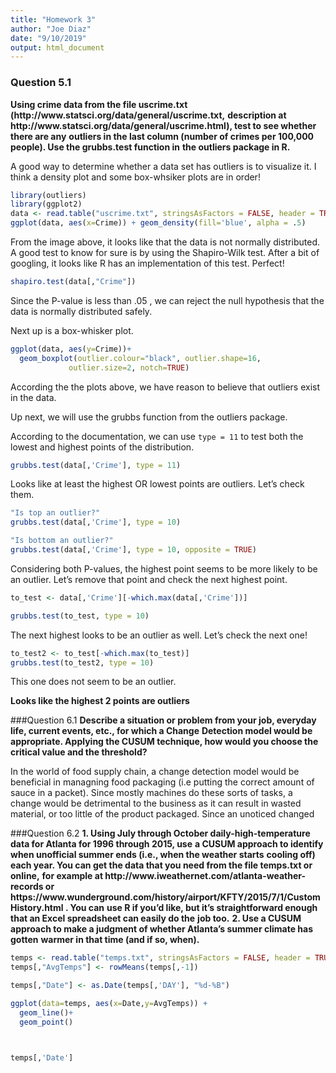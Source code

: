 ```yaml
---
title: "Homework 3"
author: "Joe Diaz"
date: "9/10/2019"
output: html_document
---
```

### Question 5.1
**Using crime data from the file uscrime.txt (http://www.statsci.org/data/general/uscrime.txt,**
**description at http://www.statsci.org/data/general/uscrime.html), test to see whether there are any**
**outliers in the last column (number of crimes per 100,000 people). Use the grubbs.test function in**
**the outliers package in R.**

A good way to determine whether a data set has outliers is to visualize it. I think a density plot and some box-whsiker plots are in order!

```r
library(outliers)
library(ggplot2)
data <- read.table("uscrime.txt", stringsAsFactors = FALSE, header = TRUE)
ggplot(data, aes(x=Crime)) + geom_density(fill='blue', alpha = .5)
```

From the image above, it looks like that the data is not normally distributed. A good test to know for sure is by using the Shapiro-Wilk test. After a bit of googling, it looks like R has an implementation of this test. Perfect!

```r
shapiro.test(data[,"Crime"])


```
Since the P-value is less than .05 , we can reject the null hypothesis that the data is normally distributed safely. 

Next up is a box-whisker plot.

```r
ggplot(data, aes(y=Crime))+
  geom_boxplot(outlier.colour="black", outlier.shape=16,
             outlier.size=2, notch=TRUE)
```


According the the plots above, we have reason to believe that outliers exist in the data.

Up next, we will use the grubbs function from the outliers package.

According to the documentation, we can use `type = 11` to test both the lowest and highest points of the distribution.
```r
grubbs.test(data[,'Crime'], type = 11)

```
Looks like at least the highest OR lowest points are outliers. Let's check them.

```r
"Is top an outlier?"
grubbs.test(data[,'Crime'], type = 10)

"Is bottom an outlier?"
grubbs.test(data[,'Crime'], type = 10, opposite = TRUE)

```
Considering both P-values, the highest point seems to be more likely to be an outlier. Let's remove that point and check the next highest point.

```r

to_test <- data[,'Crime'][-which.max(data[,'Crime'])]

grubbs.test(to_test, type = 10)

```

The next highest looks to be an outlier as well. Let's check the next one!

```r
to_test2 <- to_test[-which.max(to_test)]
grubbs.test(to_test2, type = 10)

```

This one does not seem to be an outlier.

**Looks like the highest 2 points are outliers**



###Question 6.1
**Describe a situation or problem from your job, everyday life, current events, etc., for which a Change**
**Detection model would be appropriate. Applying the CUSUM technique, how would you choose the**
**critical value and the threshold?**

In the world of food supply chain, a change detection model would be beneficial in managning food packaging (i.e putting the correct amount of sauce in a packet). Since mostly machines do these sorts of tasks, a change would be detrimental to the business as it can result in wasted material, or too little of the product packaged. Since an unoticed changed

###Question 6.2
**1. Using July through October daily-high-temperature data for Atlanta for 1996 through 2015, use**
**a CUSUM approach to identify when unofficial summer ends (i.e., when the weather starts**
**cooling off) each year. You can get the data that you need from the file temps.txt or online,**
**for example at http://www.iweathernet.com/atlanta-weather-records or**
**https://www.wunderground.com/history/airport/KFTY/2015/7/1/CustomHistory.html . You can**
**use R if you’d like, but it’s straightforward enough that an Excel spreadsheet can easily do the**
**job too.**
**2. Use a CUSUM approach to make a judgment of whether Atlanta’s summer climate has gotten**
**warmer in that time (and if so, when).**



```r
temps <- read.table("temps.txt", stringsAsFactors = FALSE, header = TRUE)
temps[,"AvgTemps"] <- rowMeans(temps[,-1])

temps[,"Date"] <- as.Date(temps[,'DAY'], "%d-%B")

ggplot(data=temps, aes(x=Date,y=AvgTemps)) +
  geom_line()+
  geom_point()



temps[,'Date']

```